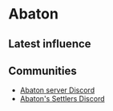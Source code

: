 # Abaton

## Latest influence


<AeternumMap name="Abaton" />

## Communities

* [Abaton server Discord](https://discord.gg/Dj5a3zabcW)
* [Abaton's Settlers Discord](https://discord.gg/YH82UFXAyq)

